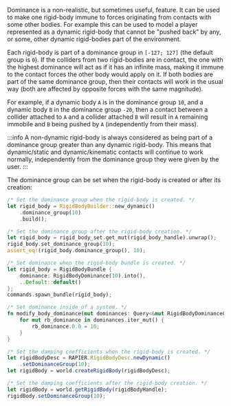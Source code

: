 
Dominance is a non-realistic, but sometimes useful, feature. It can be used to make one rigid-body immune to forces
originating from contacts with some other bodies. For example this can be used to model a player represented as a
dynamic rigid-body that cannot be "pushed back" by any, or some, other dynamic rigid-bodies part of the environment.


Each rigid-body is part of a dominance group in `[-127; 127]` (the default group is `0`). If the colliders from two rigid-bodies
are in contact, the one with the highest dominance will act as if it has an infinite mass, making it immune to the
contact forces the other body would apply on it. If both bodies are part of the same dominance group, then their
contacts will work in the usual way (both are affected by opposite forces with the same magnitude).

For example, if a dynamic body `A` is in the dominance group `10`, and a dynamic body `B` in the dominance group `-20`, then
a contact between a collider attached to `A` and a collider attached `B` will result in `A` remaining immobile and `B` being
pushed by `A` (independently from their mass).

:::info
A non-dynamic rigid-body is always considered as being part of a dominance group greater than any dynamic rigid-body.
This means that dynamic/static and dynamic/kinematic contacts will continue to work normally, independently from the
dominance group they were given by the user.
:::

The dominance group can be set when the rigid-body is created or after its creation:

<rapier>

```rust
/* Set the dominance group when the rigid-body is created. */
let rigid_body = RigidBodyBuilder::new_dynamic()
    .dominance_group(10)
    .build();
```
```rust
/* Set the dominance group after the rigid-body creation. */
let rigid_body = rigid_body_set.get_mut(rigid_body_handle).unwrap();
rigid_body.set_dominance_group(10);
assert_eq!(rigid_body.dominance_group(), 10);
```

</rapier>
<bevy>

```rust
/* Set dominance when the rigid-body bundle is created. */
let rigid_body = RigidBodyBundle {
    dominance: RigidBodyDominance(10).into(),
    ..Default::default()
};
commands.spawn_bundle(rigid_body);
```
```rust
/* Set dominance inside of a system. */
fn modify_body_dominance(mut dominances: Query<&mut RigidBodyDominanceComponent>) {
    for mut rb_dominance in dominances.iter_mut() {
        rb_dominance.0.0 = 10;
    }
}
```

</bevy>
<js>

```js
/* Set the damping coefficients when the rigid-body is created. */
let rigidBodyDesc = RAPIER.RigidBodyDesc.newDynamic()
    .setDominanceGroup(10);
let rigidBody = world.createRigidBody(rigidBodyDesc);
```
```js
/* Set the damping coefficients after the rigid-body creation. */
let rigidBody = world.getRigidBody(rigidBodyHandle);
rigidBody.setDominanceGroup(10);
```

</js>
